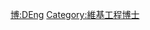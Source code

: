 {{Userbox
  |border-c = #8888FF
  |border-s = 1
  |id-c     = #8888FF
  |id-s     = 12
  |id-fc    = #000000
  |info-c   = #EEEEFF
  |info-s   = 10
  |info-fc  = #000000
  |id       = D.Eng.
  |info     = 這個用戶擁有[[:Category:維基工程博士|工程博士]]學位。
}}
<includeonly> [[Category:維基工程博士|{{PAGENAME}}]] </includeonly>
<noinclude> [[Category:學位用戶框模板|博:DEng]][[Category:維基工程博士]] </noinclude>